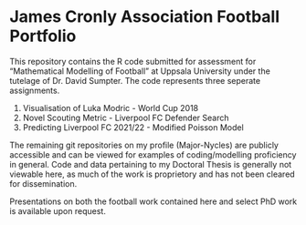 
# James Cronly Association Football Portfolio

This repository contains the R code submitted for assessment for "Mathematical Modelling of Football" at Uppsala University under the tutelage of Dr. David Sumpter.
The code represents three seperate assignments.

1. Visualisation of Luka Modric - World Cup 2018
2. Novel Scouting Metric - Liverpool FC Defender Search
3. Predicting Liverpool FC 2021/22 - Modified Poisson Model

The remaining git repositories on my profile (Major-Nycles) are publicly accessible and can be viewed for examples of coding/modelling proficiency in general. Code and data pertaining to my Doctoral Thesis is generally not viewable here, as much of the work is proprietory and has not been cleared for dissemination.

Presentations on both the football work contained here and select PhD work is available upon request.